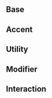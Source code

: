 [//]: # (The addon-docs blocks do not have official docs yet.)
[//]: # (They are being worked on https://github.com/storybookjs/storybook/issues/9133)
[//]: # (The list of available components can be found here:)
[//]: # (https://github.com/storybookjs/storybook/blob/master/addons/docs/src/blocks/index.ts)

<Meta title="Design Tokens|Colors" />

## Base

<TokenTable tokens={color.base} Presenter={Color} />

## Accent

<TokenTable tokens={color.accent} Presenter={Color} />

## Utility

<TokenTable tokens={color.utility} Presenter={Color} />

## Modifier

<TokenTable tokens={color.modifier} Presenter={Color} />

## Interaction

<TokenTable tokens={color.interaction} Presenter={Color} />

